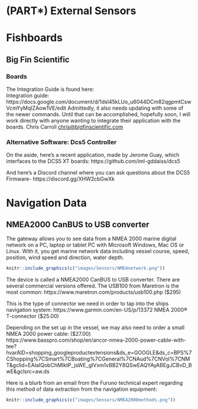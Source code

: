 # (PART\*) External Sensors {-}

# Fishboards


## Big Fin Scientific

### Boards

The Integration Guide is found here:  
Integration guide: https://docs.google.com/document/d/1dsl45kLUo_u6044DCm82qgpmtCswVcmYyMqIZAow1VE/edit
Admittedly, it also needs updating with some of the newer commands.  Until that can be accomplished, hopefully soon, I will work directly with anyone wanting to integrate their application with the boards.
Chris Carroll <chris@bigfinscientific.com>

### Alternative Software: Dcs5 Controller

On the aside, here's a recent application, made by Jerome Guay, which interfaces to the DCS5 XT boards:
https://github.com/iml-gddaiss/dcs5

And here's a Discord channel where you can ask questions about the DCS5 Firmware-
https://discord.gg/XHW2cbGwXk



# Navigation Data

## NMEA2000 CanBUS to USB converter

The gateway allows you to see data from a NMEA 2000 marine digital network on a PC, laptop or tablet PC with Microsoft Windows, Mac OS or Linux. With it, you get marine network data including vessel course, speed, position, wind speed and direction, water depth. 



```r
knitr::include_graphics(c("images/Sensors/NMEAnetwork.png"))
```

The device is called a NMEA2000 CanBUS to USB converter. There are several commercial versions offered. The USB100 from Maretron is the most common: https://www.maretron.com/products/usb100.php ($295)

This is the type of connector we need in order to tap into the ships navigation system:
https://www.garmin.com/en-US/p/13372 NMEA 2000® T-connector ($25.00)


Depending on the set up in the vessel, we may also need to order a small NMEA 2000 power cable: ($27.00)
https://www.basspro.com/shop/en/ancor-nmea-2000-power-cable-with-tee?hvarAID=shopping_googleproductextensions&ds_e=GOOGLE&ds_c=BPS%7CShopping%7CSmart%7CBoating%7CGeneral%7CNAud%7CNVol%7CNMT&gclid=EAIaIQobChMIktP_jsWE_gIVxm1vBB2Y8QSwEAQYAyABEgJCBvD_BwE&gclsrc=aw.ds

Here is a blurb from an email from the Furuno technical expert regarding this method of data extraction from the navigation equipment:


```r
knitr::include_graphics(c("images/Sensors/NMEA2000methods.png"))
``` 

